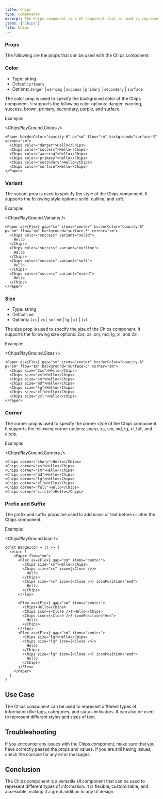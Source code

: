 ```yaml
---
title: Chips
type: Components
excerpt: The Chips component is a UI component that is used to represent small pieces of information. It can be used to display different types of information like tags, categories, and status indicators.
items: ['Chips']
file: Chips
---
```


### Props

The following are the props that can be used with the Chips component:

### Color

- Type: string
- Default: `primary`
- Options: `danger` | `warning` | `success` | `primary` | `secondary` | `surface`

The color prop is used to specify the background color of the Chips component. It supports the following color options: danger, warning, success, brown, primary, secondary, purple, and surface.

Example:

<ChipsPlayGround.Colors />

```tsx showLineNumbers title="Chips.tsx"
<Paper borderColor="opacity-6" p="sm" flow="sm" background="surface-3" corner="sm">
  <Chips color="danger">Hello</Chips>
  <Chips color="success">Hello</Chips>
  <Chips color="warning">Hello</Chips>
  <Chips color="primary">Hello</Chips>
  <Chips color="secondary">Hello</Chips>
  <Chips color="surface">Hello</Chips>
</Paper>
```

### Variant

The variant prop is used to specify the style of the Chips component. It supports the following style options: solid, outline, and soft.

Example:

<ChipsPlayGround.Variants />

```tsx showLineNumbers title="Chips.tsx"
<Paper as={Flex} gap="sm" items="center" borderColor="opacity-6" p="sm" flow="sm" background="surface-3" corner="sm">
  <Chips color="success" variant="solid">
    Hello
  </Chips>
  <Chips color="success" variant="outline">
    Hello
  </Chips>
  <Chips color="success" variant="soft">
    Hello
  </Chips>
  <Chips color="success" variant="mixed">
    Hello
  </Chips>
</Paper>
```

### Size

- Type: string
- Default: `md`
- Options: `2xs` | `xs` | `sm` | `md` | `lg` | `xl` | `2xl`

The size prop is used to specify the size of the Chips component. It supports the following size options: 2xs, xs, sm, md, lg, xl, and 2xl.

Example:

<ChipsPlayGround.Sizes />

```tsx showLineNumbers title="Chips.tsx"
<Paper as={Flex} gap="sm" items="center" borderColor="opacity-6" p="sm" flow="sm" background="surface-3" corner="sm">
  <Chips size="2xs">Hello</Chips>
  <Chips size="xs">Hello</Chips>
  <Chips size="sm">Hello</Chips>
  <Chips size="md">Hello</Chips>
  <Chips size="lg">Hello</Chips>
  <Chips size="xl">Hello</Chips>
  <Chips size="2xl">Hello</Chips>
</Paper>
```

### Corner

The corner prop is used to specify the corner style of the Chips component. It supports the following corner options: sharp, xs, sm, md, lg, xl, full, and circle.

Example:

<ChipsPlayGround.Corners />

```tsx showLineNumbers title="Chips.tsx"
<Chips corner="sharp">Hello</Chips>
<Chips corner="xs">Hello</Chips>
<Chips corner="sm">Hello</Chips>
<Chips corner="md">Hello</Chips>
<Chips corner="lg">Hello</Chips>
<Chips corner="xl">Hello</Chips>
<Chips corner="full">Hello</Chips>
<Chips corner="circle">Hello</Chips>
```

### Prefix and Suffix

The prefix and suffix props are used to add icons or text before or after the Chips component.

Example:

<ChipsPlayGround.Icon />

```tsx showLineNumbers title="Chips.tsx"
const BadgeIcon = () => {
  return (
    <Paper flow="sm">
      <Flex as={Flex} gap="sm" items="center">
        <Chips size="xs">Hello</Chips>
        <Chips size="xs" icon={<Close />}>
          Hello
        </Chips>
        <Chips size="xs" icon={<Close />} iconPosition="end">
          Hello
        </Chips>
      </Flex>

      <Flex as={Flex} gap="sm" items="center">
        <Chips>Hello</Chips>
        <Chips icon={<Close />}>Hello</Chips>
        <Chips icon={<Close />} iconPosition="end">
          Hello
        </Chips>
      </Flex>
      <Flex as={Flex} gap="sm" items="center">
        <Chips size="lg">Hello</Chips>
        <Chips size="lg" icon={<Close />}>
          Hello
        </Chips>
        <Chips size="lg" icon={<Close />} iconPosition="end">
          Hello
        </Chips>
      </Flex>
    </Paper>
  )
}
```

## Use Case

The Chips component can be used to represent different types of information like tags, categories, and status indicators. It can also be used to represent different styles and sizes of text.

## Troubleshooting

If you encounter any issues with the Chips component, make sure that you have correctly passed the props and values. If you are still having issues, check the console for any error messages.

## Conclusion

The Chips component is a versatile UI component that can be used to represent different types of information. It is flexible, customizable, and accessible, making it a great addition to any UI design.
